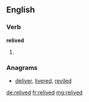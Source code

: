 ==English==

===Verb===
'''relived'''

# {{en-past of|relive}}

===Anagrams===
* [[deliver#English|deliver]], [[livered#English|livered]], [[reviled#English|reviled]]

[[de:relived]]
[[fr:relived]]
[[mg:relived]]